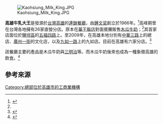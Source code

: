 [[File:Kaohsiung_Milk_King.JPG|thumb]]

'''高雄牛乳大王'''是發源於[[台灣|台灣]][[高雄|高雄]]的[[連鎖餐廳|連鎖餐廳]]，由[[鍾文梁|鍾文梁]]創立於1966年。<ref name="hakka">{{cite web|url=http://140.115.170.1/Hakkacollege/big5/network/paper/paper62/03_01.html|title=高雄木瓜牛奶大王鍾文梁|author=林瑜蔚|publisher=國立中央大學|accessdate=2010-09-07|deadurl=yes|archiveurl=https://web.archive.org/web/20120811064542/http://140.115.170.1/Hakkacollege/big5/network/paper/paper62/03_01.html|archivedate=2012-08-11}}</ref>高峰期曾在台灣各地擁有26家直營分店。{{r|hakka}}原本在[[華王飯店|華王飯店]]對面擺攤販售[[木瓜牛奶|木瓜牛奶]]；<ref name="hakka"/>其首家店面位於[[鹽埕區|鹽埕區]]的[[五福路_(高雄市)|五福四路]]上。至2009年，在高雄本地分別有[[中華路_(高雄市)|中華三路]]上的總店、[[廣州街_(高雄)|廣州一街]]的文化店，以及[[九如路_(高雄市)|九如一路]]上的九如店。目前在高雄有六家分店。<ref>{{cite web |url=http://www.taipeinavi.com/food/532/article/ |title=高雄牛乳大王（高雄） |accessdate=2010-09-07 |publisher=taipeinavi |archive-date=2010-01-24 |archiveurl=https://web.archive.org/web/20100124232653/http://www.taipeinavi.com/food/532/article/ |dead-url=no }}</ref>

該餐廳主要的產品是木瓜牛奶與[[三明治|三明治]]等。而木瓜牛奶後來也成為一種象徵高雄的飲食。<ref>{{cite web|url=http://epublication.kcg.gov.tw/pictorial_short_content.asp?EPKey=2393|title=高雄牛乳大王鍾文梁|author=朱晨|publisher=高雄畫刊|accessdate=2010-09-07}}{{dead link|date=2018年5月 |bot=InternetArchiveBot |fix-attempted=yes }}</ref>

==參考來源==
{{reflist}}

[[Category:總部位於高雄市的工商業機構|Category:總部位於高雄市的工商業機構]]